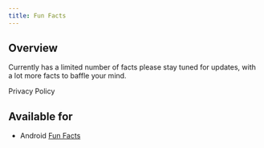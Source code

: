 ```yaml
---
title: Fun Facts
---
```



## Overview

Currently has a limited number of facts please stay tuned for updates, with a lot more facts to baffle your mind.

<Link to="./privacy">Privacy Policy</Link>

## Available for

- Android [Fun Facts](https://play.google.com/store/apps/details?id=com.garciaericn.funfacts)
